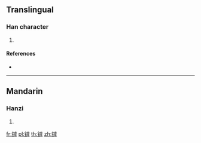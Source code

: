 {{character info/new}}
==Translingual==

===Han character===
{{Han char|rn=167|rad=金|as=11|sn=19|four=81149|canj=CYPD}}

# {{defn|Han|sort=金11}}

====References====
* {{Han ref|kx=1321.070|dkj=40838|hdz=64248.070|uh=93EC|ud=37868|bh=F367|bd=62311}}

----

==Mandarin==

===Hanzi===
{{cmn-hanzi|pin=[[xià]] ([[xia4]])|wg=hsia<sup>4</sup>}}

# {{defn|lang=cmn|sort=金11}}

[[fr:鏬]]
[[pl:鏬]]
[[th:鏬]]
[[zh:鏬]]